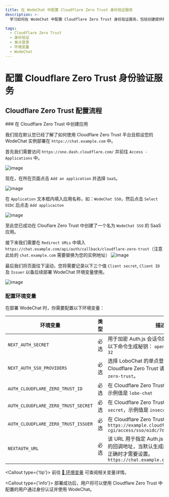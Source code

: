 ```yaml
---
title: 在 WodeChat 中配置 Cloudflare Zero Trust 身份验证服务
description: >-
  学习如何在 WodeChat 中配置 Cloudflare Zero Trust 身份验证服务，包括创建提供程序、配置环境变量和部署 WodeChat。详细步骤和必要环境变量设置。

tags:
  - Cloudflare Zero Trust
  - 身份验证
  - 单点登录
  - 环境变量
  - WodeChat
---
```


# 配置 Cloudflare Zero Trust 身份验证服务

## Cloudflare Zero Trust 配置流程

<Steps>
  ### 在 Cloudflare Zero Trust 中创建应用

  我们现在默认您已经了解了如何使用 Cloudflare Zero Trust 平台且假设您的 WodeChat 实例部署在 `https://chat.example.com` 中。

  首先我们需要访问 `https://one.dash.cloudflare.com/` 并前往 `Access - Applications` 中。

  ![image](https://github.com/user-attachments/assets/4d671a7c-5d94-4c4b-b4fd-71a5a0e9d227)

  现在，在所在页面点击 `Add an application` 并选择 `SaaS`。

  ![image](https://github.com/user-attachments/assets/3da4c8c4-88c6-40a9-8005-6a0a44aa3b1f)

  在 `Application` 文本框内填入应用名称，如：`WodeChat SSO`，然后点击 `Select OIDC` 后点击 `Add applicaiton`

  ![image](https://github.com/user-attachments/assets/16cd9aef-c87b-48a4-95c0-b666082e7515)

  至此您已成功在 Clouflare Zero Trust 中创建了一个名为 `WodeChat SSO` 的 SaaS 应用。

  接下来我们需要在 `Redirect URLs` 中填入 `https://chat.example.com/api/auth/callback/cloudflare-zero-trust`（注意此处的 `chat.example.com` 需要替换为您的实例地址） ![image](https://github.com/user-attachments/assets/433fdce4-0af5-417f-b80d-163c2d4f02f6)

  最后我们将页面往下滚动，您将需要记录以下三个值 `Client secret`, `Client ID` 及 `Issuer` 以备后续部署 WodeChat 环境变量使用。

  ![image](https://github.com/user-attachments/assets/2dd3cde5-fa0d-4f52-b82b-28d9e89379a0)

  ### 配置环境变量

  在部署 WodeChat 时，你需要配置以下环境变量：

  | 环境变量                                | 类型 | 描述                                                                                                           |
  | ----------------------------------- | -- | ------------------------------------------------------------------------------------------------------------ |
  | `NEXT_AUTH_SECRET`                  | 必选 | 用于加密 Auth.js 会话令牌的密钥。您可以使用以下命令生成秘钥： `openssl rand -base64 32`                                                |
  | `NEXT_AUTH_SSO_PROVIDERS`           | 必选 | 选择 LoboChat 的单点登录提供商。使用 Cloudflare Zero Trust 请填写 `cloudflare-zero-trust`。                                   |
  | `AUTH_CLOUDFLARE_ZERO_TRUST_ID`     | 必选 | 在 Cloudflare Zero Trust 生成的 `Client ID`，示例值是 `lobe-chat`                                                     |
  | `AUTH_CLOUDFLARE_ZERO_TRUST_SECRET` | 必选 | 在 Cloudflare Zero Trust 生成的 `Client secret`，示例值是 `insecure_secret`                                           |
  | `AUTH_CLOUDFLARE_ZERO_TRUST_ISSUER` | 必选 | 在 Cloudflare Zero Trust 生成的 `Issuer`，例如 `https://example.cloudflareaccess.com/cdn-cgi/access/sso/oidc/7db0f` |
  | `NEXTAUTH_URL`                      | 必选 | 该 URL 用于指定 Auth.js 在执行 OAuth 验证时的回调地址，当默认生成的重定向地址发生不正确时才需要设置。`https://chat.example.com/api/auth`             |

  <Callout type={'tip'}>
    前往 [📘 环境变量](/zh/docs/self-hosting/environment-variable#Cloudflare%20Zero%20Trust) 可查阅相关变量详情。
  </Callout>
</Steps>

<Callout type={'info'}>
  部署成功后，用户将可以使用 Cloudflare Zero Trust 中配置的用户通过身份认证并使用 WodeChat。
</Callout>

